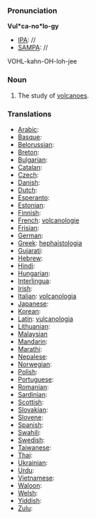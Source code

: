 ===Pronunciation===

'''Vul*ca-no*lo-gy'''
*[[IPA]]: //
*[[SAMPA]]: //
VOHL-kahn-OH-loh-jee
===Noun===

#The study of [[volcano|volcanoes]]. 

===Translations===

*[[Arabic]]:
*[[Basque]]:
*[[Belorussian]]:
*[[Breton]]:
*[[Bulgarian]]:
*[[Catalan]]:
*[[Czech]]:
*[[Danish]]:
*[[Dutch]]:
*[[Esperanto]]:
*[[Estonian]]:
*[[Finnish]]:
*[[French]]: [[volcanologie]]
*[[Frisian]]:
*[[German]]:
*[[Greek]]: [[hephaistologia]]
*[[Gujarati]]:
*[[Hebrew]]:
*[[Hindi]]:
*[[Hungarian]]:
*[[Interlingua]]:
*[[Irish]]:
*[[Italian]]: [[volcanologia]]
*[[Japanese]]:
*[[Korean]]:
*[[Latin]]: [[vulcanologia]]
*[[Lithuanian]]:
*[[Malaysian]]
*[[Mandarin]]:
*[[Marathi]]:
*[[Nepalese]]:
*[[Norwegian]]:
*[[Polish]]:
*[[Portuguese]]:
*[[Romanian]]:
*[[Sardinian]]:
*[[Scottish]]:
*[[Slovakian]]:
*[[Slovene]]:
*[[Spanish]]:
*[[Swahili]]:
*[[Swedish]]:
*[[Taiwanese]]:
*[[Thai]]:
*[[Ukrainian]]:
*[[Urdu]]:
*[[Vietnamese]]:
*[[Waloon]]:
*[[Welsh]]:
*[[Yiddish]]:
*[[Zulu]]: